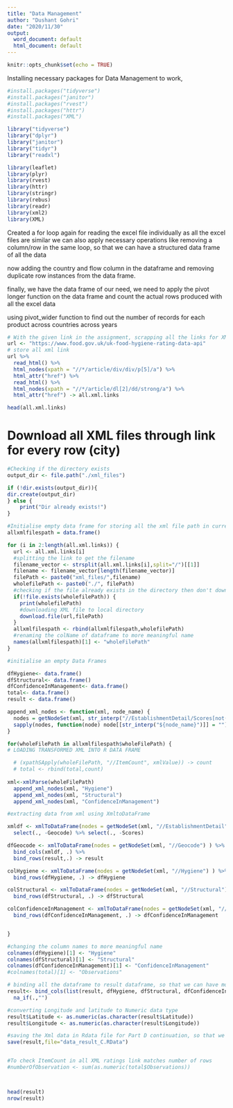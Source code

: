 ```yaml
---
title: "Data Management"
author: "Dushant Gohri"
date: "2020/11/30"
output:
  word_document: default
  html_document: default
---
```



```r
knitr::opts_chunk$set(echo = TRUE)


```

Installing necessary packages for Data Management to work,

```r
#install.packages("tidyverse")
#install.packages("janitor")
#install.packages("rvest")
#install.packages("httr")
#install.packages("XML")

library("tidyverse")
library("dplyr")
library("janitor")
library("tidyr")
library("readxl")

library(leaflet)
library(plyr)
library(rvest)
library(httr)
library(stringr)
library(rebus)
library(readr)
library(xml2)
library(XML)


```


Created a for loop again for reading the excel file individually as all the excel files are similar we can also apply necessary operations like removing a column/row in the same loop, so that we can have a structured data frame of all the data

now adding the country and flow column in the dataframe and removing duplicate row instances from the data frame.


finally, we have the data frame of our need, we need to apply the pivot longer function on the data frame and count the actual rows produced with all the excel data


using pivot_wider function to find out the number of records for each product across countries across years



```r

# With the given link in the assignment, scrapping all the links for XML data
url <- "https://www.food.gov.uk/uk-food-hygiene-rating-data-api"
# store all xml link
url %>% 
  read_html() %>%
  html_nodes(xpath = "//*/article/div/div/p[5]/a") %>%
  html_attr("href") %>%
  read_html() %>%
  html_nodes(xpath = "//*/article/dl[2]/dd/strong/a") %>%
  html_attr("href") -> all.xml.links

head(all.xml.links)

```

# Download all XML files through link for every row (city)

```r
#Checking if the directory exists
output_dir <- file.path("./xml_files")

if (!dir.exists(output_dir)){
dir.create(output_dir)
} else {
    print("Dir already exists!")
}

#Initialise empty data frame for storing all the xml file path in current directory
allxmlfilespath = data.frame()

for (i in 2:length(all.xml.links)) {
  url <- all.xml.links[i]
  #splitting the link to get the filename
  filename_vector <- strsplit(all.xml.links[i],split="/")[[1]]
  filename <- filename_vector[length(filename_vector)]
  filePath <- paste0("xml_files/",filename)
  wholefilePath <- paste0("./", filePath)
  #checking if the file already exists in the directory then don't download the file again
  if(!file.exists(wholefilePath)) {
    print(wholefilePath)
    #downloading XML file to local directory
    download.file(url,filePath)
  }
  allxmlfilespath <- rbind(allxmlfilespath,wholefilePath)
  #renaming the colName of dataframe to more meaningful name
  names(allxmlfilespath)[1] <- "wholeFilePath"
}
```

```r

#initialise an empty Data Frames 

dfHygiene<- data.frame()
dfStructural<- data.frame()
dfConfidenceInManagement<- data.frame()
total<- data.frame()
result <- data.frame()

append_xml_nodes <- function(xml, node_name) {
  nodes = getNodeSet(xml, str_interp("//EstablishmentDetail/Scores[not(${node_name})]"))
  sapply(nodes, function(node) node[[str_interp("${node_name}")]] = "")
}

for(wholeFilePath in allxmlfilespath$wholeFilePath) {
# LOADING TRANSFORMED XML INTO R DATA FRAME

  # (xpathSApply(wholeFilePath, "//ItemCount", xmlValue)) -> count
  # total <- rbind(total,count)
 
xml<-xmlParse(wholeFilePath)
  append_xml_nodes(xml, "Hygiene")
  append_xml_nodes(xml, "Structural")
  append_xml_nodes(xml, "ConfidenceInManagement")

#extracting data from xml using XmltoDataFrame 

xmldf <- xmlToDataFrame(nodes = getNodeSet(xml, "//EstablishmentDetail")) %>%
  select(., -Geocode) %>% select(., -Scores) 

dfGeocode <- xmlToDataFrame(nodes = getNodeSet(xml, "//Geocode") ) %>% 
  bind_cols(xmldf, .) %>% 
  bind_rows(result,.) -> result

colHygiene <- xmlToDataFrame(nodes = getNodeSet(xml, "//Hygiene") ) %>% 
  bind_rows(dfHygiene, .) -> dfHygiene

colStructural <- xmlToDataFrame(nodes = getNodeSet(xml, "//Structural") ) %>%
  bind_rows(dfStructural, .) -> dfStructural

colConfidenceInManagement <- xmlToDataFrame(nodes = getNodeSet(xml, "//ConfidenceInManagement") ) %>%
  bind_rows(dfConfidenceInManagement, .) -> dfConfidenceInManagement


}

#changing the column names to more meaningful name
colnames(dfHygiene)[1] <- "Hygiene"
colnames(dfStructural)[1] <- "Structural"
colnames(dfConfidenceInManagement)[1] <- "ConfidenceInManagement"
#colnames(total)[1] <- "Observations"

# binding all the dataframe to result dataframe, so that we can have more cleaner look 
result<- bind_cols(list(result, dfHygiene, dfStructural, dfConfidenceInManagement)) %>%
  na_if(.,"")

#converting Longitude and latitude to Numeric data type 
result$Latitude <- as.numeric(as.character(result$Latitude))
result$Longitude <- as.numeric(as.character(result$Longitude))

#saving the Xml data in Rdata file for Part D continuation, so that we dont have to render the data again from web 
save(result,file="data_result_C.RData")


#To check ItemCount in all XML ratings link matches number of rows
#numberOfObservation <- sum(as.numeric(total$Observations))



head(result)
nrow(result)
```